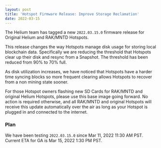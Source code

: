 ```yaml
---
layout: post
title: 'Hotspot Firmware Release: Improve Storage Reclamation'
date: 2022-03-15
---
```


The Helium team has tagged a new `2022.03.15.0` firmware release for Original Helium and RAK/MNTD
Hotspots.

This release changes the way Hotspots manage disk usage for storing local blockchain data.
Specifically we are reducing the threshold that Hotspots clear up their disk and resync from a
Snapshot. The threshold has been reduced from 90% to 70% full.

As disk utilization increases, we have noticed that Hotspots have a harder time syncing blocks so
more frequent clearing allows Hotspots to recover from a non mining state sooner.

For those Hotspot owners flashing new SD Cards for RAK/MNTD and original Helium Hotspots, please use
this base image going forward. No action is required otherwise, and all RAK/MNTD and original
Hotspots will receive this update automatically over the air as long as your Hotspot is plugged in
and connected to the internet.

### Plan

We have been testing `2022.03.15.0` since Mar 11, 2022 11:30 AM PST. Current ETA for GA is Mar 15,
2022 1:30 PM PST.

